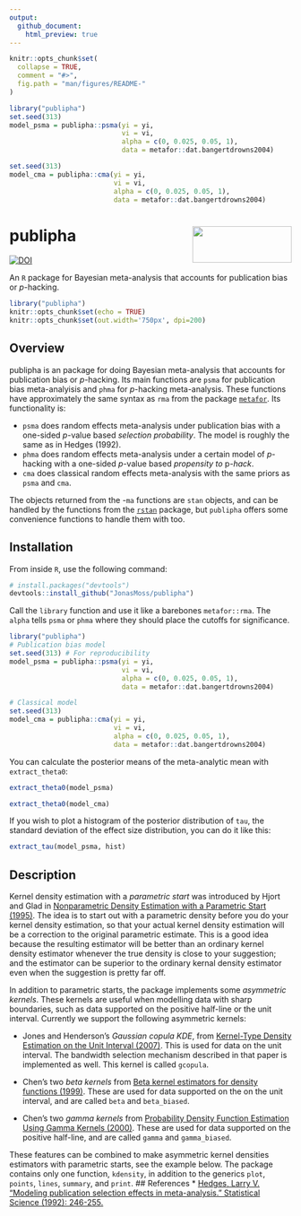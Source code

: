 ```yaml
---
output:
  github_document:
    html_preview: true
---
```


<!-- README.md is generated from README.Rmd. Please edit that file -->

```r
knitr::opts_chunk$set(
  collapse = TRUE,
  comment = "#>",
  fig.path = "man/figures/README-"
)
```

```r
library("publipha")
set.seed(313)
model_psma = publipha::psma(yi = yi,
                            vi = vi,
                            alpha = c(0, 0.025, 0.05, 1),
                            data = metafor::dat.bangertdrowns2004)

set.seed(313)
model_cma = publipha::cma(yi = yi,
                          vi = vi,
                          alpha = c(0, 0.025, 0.05, 1),
                          data = metafor::dat.bangertdrowns2004)

```


# publipha <img src="man/figures/logo.png" align="right" width="177" height="65" />
[![DOI](https://zenodo.org/badge/120678148.svg)](https://zenodo.org/badge/latestdoi/120678148)

An `R` package for Bayesian meta-analysis that accounts for publication bias or *p*-hacking.
```r
library("publipha")
knitr::opts_chunk$set(echo = TRUE)
knitr::opts_chunk$set(out.width='750px', dpi=200)
```

## Overview
publipha is an package for doing Bayesian meta-analysis that accounts for publication bias
or *p*-hacking. Its main functions are `psma` for publication bias meta-analyisis and
`phma` for *p*-hacking meta-analysis. These functions have approximately the same syntax
as `rma` from the package [`metafor`](https://cran.r-project.org/package=metafor). Its functionality is:

* `psma` does random effects meta-analysis under publication bias with a 
   one-sided *p*-value based *selection probability*. The model is roughly the 
   same as in Hedges (1992).
*  `phma` does random effects meta-analysis under a certain model of *p*-hacking
   with a one-sided *p*-value based *propensity to* p*-hack*. 
*  `cma` does classical random effects meta-analysis with the same priors
   as `psma` and `cma`.

The objects returned from the -`ma` functions are `stan` objects, and can be 
handled by the functions from the [`rstan`](https://cran.r-project.org/web/packages/rstan) package, but `publipha` offers some convenience functions to handle them with
too.

## Installation
From inside `R`, use the following command:
```r
# install.packages("devtools")
devtools::install_github("JonasMoss/publipha")
```

Call the `library` function and use it like a barebones `metafor::rma`. The 
`alpha` tells `psma` or `phma` where they should place the cutoffs for significance.

```r
library("publipha")
# Publication bias model
set.seed(313) # For reproducibility
model_psma = publipha::psma(yi = yi,
                            vi = vi,
                            alpha = c(0, 0.025, 0.05, 1),
                            data = metafor::dat.bangertdrowns2004)

# Classical model
set.seed(313)
model_cma = publipha::cma(yi = yi,
                          vi = vi,
                          alpha = c(0, 0.025, 0.05, 1),
                          data = metafor::dat.bangertdrowns2004)
```
You can calculate the posterior means of the meta-analytic mean with 
`extract_theta0`:

```R
extract_theta0(model_psma)
```

```R
extract_theta0(model_cma)
```

If you wish to plot a histogram of the posterior distribution of `tau`, the 
standard deviation of the effect size distribution, you can do it like this:

```R
extract_tau(model_psma, hist)
```


## Description

Kernel density estimation with a *parametric start* was introduced by Hjort and Glad in [Nonparametric Density Estimation with a Parametric Start (1995)](https://projecteuclid.org/euclid.aos/1176324627). The idea is to start out with a parametric density before you do your kernel density estimation, so that your actual kernel density estimation will be a correction to the original parametric estimate. This is a good idea because the resulting estimator will be better than an ordinary kernel density estimator whenever the true density is close to your suggestion; and the estimator can be superior to the ordinary kernal density estimator even when the suggestion is pretty far off.

In addition to parametric starts, the package implements some *asymmetric kernels*. These kernels are useful when modelling data with sharp boundaries, such as data supported on the positive half-line or the unit interval. Currently we support the following asymmetric kernels:

* Jones and Henderson's *Gaussian copula KDE*, from [Kernel-Type Density Estimation on the Unit Interval (2007)](https://academic.oup.com/biomet/article-abstract/94/4/977/246269). This is used for data on the unit interval. The bandwidth selection mechanism described in that paper is implemented as well. This kernel is called `gcopula`.

* Chen's two *beta kernels* from [Beta kernel estimators for density functions (1999)](https://www.sciencedirect.com/science/article/pii/S0167947399000109). These are used for data supported on the on the unit interval, and are called `beta` and `beta_biased`.

* Chen's two *gamma kernels* from [Probability Density Function Estimation Using Gamma Kernels (2000)](https://link.springer.com/article/10.1023/A:1004165218295). These are used for data supported on the positive half-line, and are called `gamma` and `gamma_biased`.

These features can be combined to make asymmetric kernel densities estimators with parametric starts, see the example below. The package contains only one function, `kdensity`, in addition to the generics `plot`, `points`, `lines`, `summary`, and `print`. 
## References
* [Hedges, Larry V. "Modeling publication selection effects in meta-analysis." Statistical Science (1992): 246-255.](https://www.jstor.org/stable/pdf/2246311.pdf)
